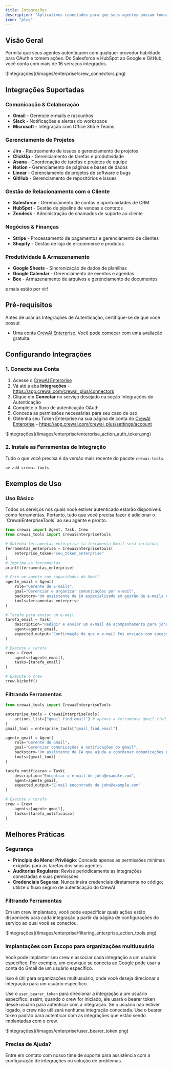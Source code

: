 ```yaml
---
title: Integrações
description: "Aplicativos conectados para que seus agentes possam tomar ações."
icon: "plug"
---
```


## Visão Geral

Permita que seus agentes autentiquem com qualquer provedor habilitado para OAuth e tomem ações. Do Salesforce e HubSpot ao Google e GitHub, você conta com mais de 16 serviços integrados.

<Frame>
  ![Integrações](/images/enterprise/crew_connectors.png)
</Frame>

## Integrações Suportadas

### **Comunicação & Colaboração**
- **Gmail** - Gerencie e-mails e rascunhos
- **Slack** - Notificações e alertas do workspace
- **Microsoft** - Integração com Office 365 e Teams

### **Gerenciamento de Projetos**
- **Jira** - Rastreamento de issues e gerenciamento de projetos
- **ClickUp** - Gerenciamento de tarefas e produtividade
- **Asana** - Coordenação de tarefas e projetos de equipe
- **Notion** - Gerenciamento de páginas e bases de dados
- **Linear** - Gerenciamento de projetos de software e bugs
- **GitHub** - Gerenciamento de repositórios e issues

### **Gestão de Relacionamento com o Cliente**
- **Salesforce** - Gerenciamento de contas e oportunidades de CRM
- **HubSpot** - Gestão de pipeline de vendas e contatos
- **Zendesk** - Administração de chamados de suporte ao cliente

### **Negócios & Finanças**
- **Stripe** - Processamento de pagamentos e gerenciamento de clientes
- **Shopify** - Gestão de loja de e-commerce e produtos

### **Produtividade & Armazenamento**
- **Google Sheets** - Sincronização de dados de planilhas
- **Google Calendar** - Gerenciamento de eventos e agendas
- **Box** - Armazenamento de arquivos e gerenciamento de documentos

e mais estão por vir!

## Pré-requisitos

Antes de usar as Integrações de Autenticação, certifique-se de que você possui:

- Uma conta [CrewAI Enterprise](https://app.crewai.com). Você pode começar com uma avaliação gratuita.

## Configurando Integrações

### 1. Conecte sua Conta

1. Acesse o [CrewAI Enterprise](https://app.crewai.com)
2. Vá até a aba **Integrações** - https://app.crewai.com/crewai_plus/connectors
3. Clique em **Conectar** no serviço desejado na seção Integrações de Autenticação
4. Complete o fluxo de autenticação OAuth
5. Conceda as permissões necessárias para seu caso de uso
6. Obtenha seu Token Enterprise na sua página de conta do [CrewAI Enterprise](https://app.crewai.com) - https://app.crewai.com/crewai_plus/settings/account

<Frame>
  ![Integrações](/images/enterprise/enterprise_action_auth_token.png)
</Frame>

### 2. Instale as Ferramentas de Integração

Tudo o que você precisa é da versão mais recente do pacote `crewai-tools`.

```bash
uv add crewai-tools
```

## Exemplos de Uso

### Uso Básico
<Tip>
  Todos os serviços nos quais você estiver autenticado estarão disponíveis como ferramentas. Portanto, tudo que você precisa fazer é adicionar o `CrewaiEnterpriseTools` ao seu agente e pronto.
</Tip>

```python
from crewai import Agent, Task, Crew
from crewai_tools import CrewaiEnterpriseTools

# Obtenha ferramentas enterprise (a ferramenta Gmail será incluída)
ferramentas_enterprise = CrewaiEnterpriseTools(
    enterprise_token="seu_token_enterprise"
)
# imprima as ferramentas
printf(ferramentas_enterprise)

# Crie um agente com capacidades do Gmail
agente_email = Agent(
    role="Gerente de E-mails",
    goal="Gerenciar e organizar comunicações por e-mail",
    backstory="Um assistente de IA especializado em gestão de e-mails e comunicação.",
    tools=ferramentas_enterprise
)

# Tarefa para enviar um e-mail
tarefa_email = Task(
    description="Redigir e enviar um e-mail de acompanhamento para john@example.com sobre a atualização do projeto",
    agent=agente_email,
    expected_output="Confirmação de que o e-mail foi enviado com sucesso"
)

# Execute a tarefa
crew = Crew(
    agents=[agente_email],
    tasks=[tarefa_email]
)

# Execute o crew
crew.kickoff()
```

### Filtrando Ferramentas

```python
from crewai_tools import CrewaiEnterpriseTools

enterprise_tools = CrewaiEnterpriseTools(
    actions_list=["gmail_find_email"] # apenas a ferramenta gmail_find_email estará disponível
)
gmail_tool = enterprise_tools["gmail_find_email"]

agente_gmail = Agent(
    role="Gerente do Gmail",
    goal="Gerenciar comunicações e notificações do gmail",
    backstory="Um assistente de IA que ajuda a coordenar comunicações no gmail.",
    tools=[gmail_tool]
)

tarefa_notificacao = Task(
    description="Encontrar o e-mail de john@example.com",
    agent=agente_gmail,
    expected_output="E-mail encontrado de john@example.com"
)

# Execute a tarefa
crew = Crew(
    agents=[agente_gmail],
    tasks=[tarefa_notificacao]
)
```

## Melhores Práticas

### Segurança
- **Princípio do Menor Privilégio**: Conceda apenas as permissões mínimas exigidas para as tarefas dos seus agentes
- **Auditorias Regulares**: Revise periodicamente as integrações conectadas e suas permissões
- **Credenciais Seguras**: Nunca insira credenciais diretamente no código; utilize o fluxo seguro de autenticação do CrewAI

### Filtrando Ferramentas
Em um crew implantado, você pode especificar quais ações estão disponíveis para cada integração a partir da página de configurações do serviço ao qual você se conectou.

<Frame>
  ![Integrações](/images/enterprise/filtering_enterprise_action_tools.png)
</Frame>

### Implantações com Escopo para organizações multiusuário
Você pode implantar seu crew e associar cada integração a um usuário específico. Por exemplo, um crew que se conecta ao Google pode usar a conta do Gmail de um usuário específico.

<Tip>
  Isso é útil para organizações multiusuário, onde você deseja direcionar a integração para um usuário específico.
</Tip>

Use o `user_bearer_token` para direcionar a integração a um usuário específico; assim, quando o crew for iniciado, ele usará o bearer token desse usuário para autenticar com a integração. Se o usuário não estiver logado, o crew não utilizará nenhuma integração conectada. Use o bearer token padrão para autenticar com as integrações que estão sendo implantadas com o crew.

<Frame>
  ![Integrações](/images/enterprise/user_bearer_token.png)
</Frame>

### Precisa de Ajuda?

<Card title="Precisa de ajuda?" icon="headset" href="mailto:support@crewai.com">
  Entre em contato com nosso time de suporte para assistência com a configuração de integrações ou solução de problemas.
</Card>